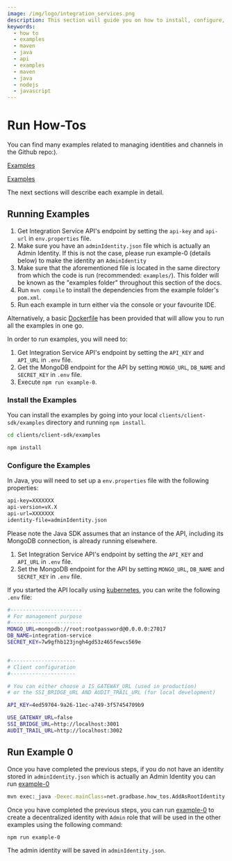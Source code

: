 ```yaml
---
image: /img/logo/integration_services.png
description: This section will guide you on how to install, configure, and run the examples.
keywords:
  - how to
  - examples
  - maven
  - java
  - api
  - examples
  - maven
  - java
  - nodejs
  - javascript
---
```



# Run How-Tos

You can find many examples related to managing identities and channels in the Github repo:).

<Tabs groupId="language">
<TabItem value="Java" label={'Java'}>

[Examples](https://github.com/albydeca/iota-is-sdk/tree/main/examples)

</TabItem>
<TabItem value="Nodejs" label={'Node.js'}>

[Examples](https://github.com/iotaledger/integration-services/tree/master/clients/client-sdk/examples)

</TabItem>
</Tabs>

The next sections will describe each example in detail.

## Running Examples

<Tabs groupId="language">
<TabItem value="Java" label={'Java'}>

1. Get Integration Service API's endpoint by setting the `api-key` and `api-url` in `env.properties` file.
2. Make sure you have an `adminIdentity.json` file which is actually an Admin Identity. If this is not the case, please run example-0 (details below) to make the identity an `AdminIdentity`
3. Make sure that the aforementioned file is located in the same directory from which the code is run (recommended: `examples/`). This folder will be known as the "examples folder"
   throughout this section of the docs.
4. Run `mvn compile` to install the dependencies from the example folder's `pom.xml`.
5. Run each example in turn either via the console or your favourite IDE.

Alternatively, a basic [Dockerfile](https://github.com/albydeca/iota-is-sdk/blob/main/Dockerfile) has been provided that will allow you to run all the examples in one go.

</TabItem>
<TabItem value="Nodejs" label={'Node.js'}>

In order to run examples, you will need to:

1. Get Integration Service API's endpoint by setting the `API_KEY` and `API_URL` in `.env` file.
2. Get the MongoDB endpoint for the API by setting `MONGO_URL`, `DB_NAME` and `SECRET_KEY` in `.env` file.
3. Execute `npm run example-0`.

### Install the Examples

You can install the examples by going into your local `clients/client-sdk/examples` directory and running `npm install`.

```bash
cd clients/client-sdk/examples
```

```bash
npm install
```

</TabItem>
</Tabs>

### Configure the Examples

<Tabs groupId="language">
<TabItem value="Java" label={'Java'}>

In Java, you will need to set up a `env.properties` file with the following properties:

```bash
api-key=XXXXXXX
api-version=vX.X
api-url=XXXXXXX
identity-file=adminIdentity.json
```

Please note the Java SDK assumes that an instance of the API, including its MongoDB connection, is already running elsewhere.

</TabItem>
<TabItem value="Nodejs" label={'Node.js'}>

1. Set Integration Service API's endpoint by setting the `API_KEY` and `API_URL` in `.env` file.
2. Set the MongoDB endpoint for the API by setting `MONGO_URL`, `DB_NAME` and `SECRET_KEY` in `.env` file.

If you started the API locally using [kubernetes](../../getting_started/installation/kubernetes/local_setup.md), you can write
the following `.env` file:

```bash
#-----------------------
# For management purpose
#-----------------------
MONGO_URL=mongodb://root:rootpassword@0.0.0.0:27017
DB_NAME=integration-service
SECRET_KEY=7w9gfhb123jngh4gd53z465fewcs569e


#---------------------
# Client configuration
#---------------------

# You can either choose a IS_GATEWAY_URL (used in production)
# or the SSI_BRIDGE_URL AND AUDIT_TRAIL_URL (for local development)

API_KEY=4ed59704-9a26-11ec-a749-3f57454709b9

USE_GATEWAY_URL=false
SSI_BRIDGE_URL=http://localhost:3001
AUDIT_TRAIL_URL=http://localhost:3002
```

</TabItem>
</Tabs>

## Run Example 0

<Tabs groupId="language">
<TabItem value="Java" label={'Java'}>

Once you have completed the previous steps, if you do not have an identity stored in `adminIdentity.json` which is actually an Admin Identity
you can run [example-0](https://github.com/albydeca/iota-is-sdk/blob/main/examples/src/main/java/net/gradbase/examples/AddAsRootIdentity.java)

```bash
mvn exec:_java -Dexec.mainClass=net.gradbase.how_tos.AddAsRootIdentity
```

</TabItem>
<TabItem value="Nodejs" label={'Node.js'}>

Once you have completed the previous steps, you can run [example-0](https://github.com/iotaledger/integration-services/blob/master/clients/client-sdk/examples/0-MakeRootIdentityAdmin.ts) to create a decentralized identity with `Admin` role
that will be used in the other examples using the following command:

```bash
npm run example-0
```

The admin identity will be saved in `adminIdentity.json`.

</TabItem>
</Tabs>
